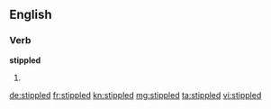==English==

===Verb===
'''stippled'''

# {{past of|stipple}}

[[de:stippled]]
[[fr:stippled]]
[[kn:stippled]]
[[mg:stippled]]
[[ta:stippled]]
[[vi:stippled]]